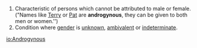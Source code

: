 # Characteristic of persons which cannot be attributed to male or female.  ("Names like [[Terry]] or [[Pat]] are '''androgynous''', they can be given to both men or women.'')
# Condition where [[gender]] is [[unknown]], [[ambivalent]] or [[indeterminate]].

[[io:Androgynous]]